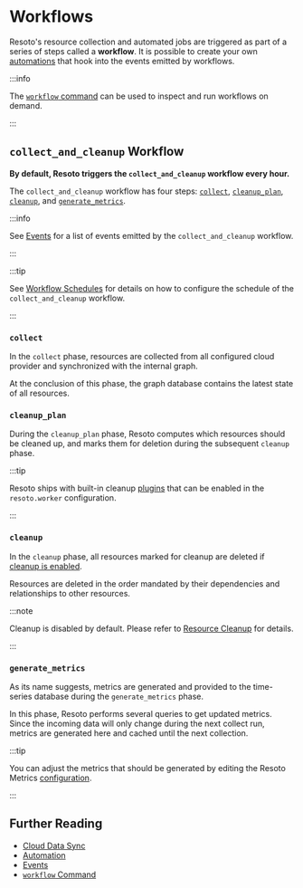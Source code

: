 # Workflows

Resoto's resource collection and automated jobs are triggered as part of a series of steps called a **workflow**. It is possible to create your own [automations](../../concepts/automation/index.mdx) that hook into the events emitted by workflows.

:::info

The [`workflow` command](../cli/workflow/index.mdx) can be used to inspect and run workflows on demand.

:::

## `collect_and_cleanup` Workflow

**By default, Resoto triggers the `collect_and_cleanup` workflow every hour.**

The `collect_and_cleanup` workflow has four steps: [`collect`](#collect), [`cleanup_plan`](#cleanup_plan), [`cleanup`](#cleanup), and [`generate_metrics`](#generate_metrics).

:::info

See [Events](../events/index.mdx#collect_and_cleanup-workflow-events) for a list of events emitted by the `collect_and_cleanup` workflow.

:::

:::tip

See [Workflow Schedules](../configuration/core.mdx#workflow-schedules) for details on how to configure the schedule of the `collect_and_cleanup` workflow.

:::

### `collect`

In the `collect` phase, resources are collected from all configured cloud provider and synchronized with the internal graph.

At the conclusion of this phase, the graph database contains the latest state of all resources.

### `cleanup_plan`

During the `cleanup_plan` phase, Resoto computes which resources should be cleaned up, and marks them for deletion during the subsequent `cleanup` phase.

:::tip

Resoto ships with built-in cleanup [plugins](../components/plugins/index.mdx) that can be enabled in the `resoto.worker` configuration.

:::

### `cleanup`

In the `cleanup` phase, all resources marked for cleanup are deleted if [cleanup is enabled](../../concepts/resource-management/cleanup.mdx#enabling-cleanup).

Resources are deleted in the order mandated by their dependencies and relationships to other resources.

:::note

Cleanup is disabled by default. Please refer to [Resource Cleanup](../../concepts/resource-management/cleanup.mdx) for details.

:::

### `generate_metrics`

As its name suggests, metrics are generated and provided to the time-series database during the `generate_metrics` phase.

In this phase, Resoto performs several queries to get updated metrics. Since the incoming data will only change during the next collect run, metrics are generated here and cached until the next collection.

:::tip

You can adjust the metrics that should be generated by editing the Resoto Metrics [configuration](../configuration/index.mdx).

:::

## Further Reading

- [Cloud Data Sync](../../concepts/cloud-data-sync/index.mdx)
- [Automation](../../concepts/automation/index.mdx)
- [Events](../events/index.mdx)
- [`workflow` Command](../cli/workflow/index.mdx)
